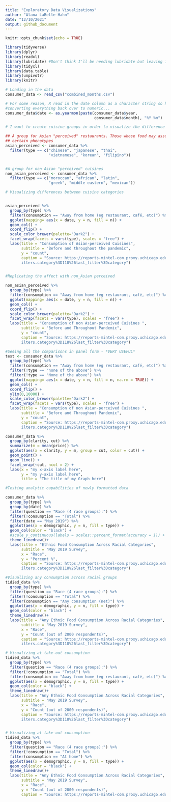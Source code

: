 ```yaml
---
title: "Exploratory Data Visualizations"
author: "Alana LaBelle-Hahn"
date: "12/10/2021"
output: github_document
---
```


```r
knitr::opts_chunk$set(echo = TRUE)

library(tidyverse)
library(dplyr)
library(readxl)
library(lubridate) #Don't think I'll be needing lubridate but leaving it in for now
library(tidyxl)
library(data.table)
library(unpivotr)
library(knitr)

```

```r

# Loading in the data
consumer_data <- read_csv("combined_months.csv") 

# For some reason, R read in the date column as a character string so here I am
#converting everything back over to numeric...
consumer_data$date <- as.yearmon(paste(consumer_data$year, 
                                       consumer_data$month), "%Y %m")


```

```r

# I want to create cuisine groups in order to visualize the difference between ethnic food categories

## A group for Asian "perceived" restaurants. Those whose food may associated with 
## certain phenotypes
asian_perceived <- consumer_data %>%
  filter(type == c("chinese", "japanese", "thai", 
                   "vietnamese", "korean", "filipino"))


#A group for non Asian "perceived" cuisines
non_asian_perceived <- consumer_data %>%
  filter(type == c("moroccan", "african", "latin", 
                   "greek", "middle eastern", "mexican"))


```

```r
# Visualizing differences between cuisine categories


asian_perceived %>%
  group_by(type) %>%
  filter(consumption == "Away from home (eg restaurant, café, etc)") %>%
  ggplot(mapping= aes(x = date, y = n, fill = n)) + 
  geom_col() +
  coord_flip() +
  scale_color_brewer(palette="Dark2") +
  facet_wrap(facets = vars(type), scales = "free") + 
  labs(title = "Consumption of Asian-perceived Cuisines",
       subtitle = "Before and throughout the pandemic",
       y = "count",
       caption = "Source: https://reports-mintel-com.proxy.uchicago.edu/display/1044545/?fromSearch=%3Ff
       ilters.category%3D118%26last_filter%3Dcategory")


#Replicating the affect with non_Asian perceived

non_asian_perceived %>%
  group_by(type) %>%
  filter(consumption == "Away from home (eg restaurant, café, etc)") %>%
  ggplot(mapping= aes(x = date, y = n, fill = n)) + 
  geom_col() +
  coord_flip() +
  scale_color_brewer(palette="Dark2") +
  facet_wrap(facets = vars(type), scales = "free") + 
  labs(title = "Consumption of non Asian-perceived Cuisines ",
       subtitle = "Before and Throughout Pandemic",
       y = "count",
       caption = "Source: https://reports-mintel-com.proxy.uchicago.edu/display/1044545/?fromSearch=%3Ff
       ilters.category%3D118%26last_filter%3Dcategory")

#Seeing all the comparisons in panel form - *VERY USEFUL*
test <- consumer_data %>%
  group_by(type) %>%
  filter(consumption == "Away from home (eg restaurant, café, etc)") %>%
  filter(!type == "none of the above") %>%
  filter(!type == "None of the above") %>%
  ggplot(mapping= aes(x = date, y = n, fill = n, na.rm = TRUE)) + 
  geom_col() +
  coord_flip() +
  ylim(0,10000) +
  scale_color_brewer(palette="Dark2") +
  facet_wrap(facets = vars(type), scales = "free") + 
  labs(title = "Consumption of non Asian-perceived Cuisines ",
       subtitle = "Before and Throughout Pandemic",
       y = "count",
       caption = "Source: https://reports-mintel-com.proxy.uchicago.edu/display/1044545/?fromSearch=%3Ff
       ilters.category%3D118%26last_filter%3Dcategory")

```
```r
consumer_data %>% 
  group_by(clarity, cut) %>% 
  summarize(m = mean(price)) %>% 
  ggplot(aes(x = clarity, y = m, group = cut, color = cut)) +
  geom_point() +
  geom_line() +
  facet_wrap(~cut, ncol = 2) +
  labs(x = "my x-axis label here", 
       y = "my y-axis label here", 
       title = "The title of my Graph here")


```

```r
#Testing analytic capabilities of newly formatted data

consumer_data %>%
  group_by(type) %>%
  group_by(date) %>%
  filter(question == "Race (4 race groups):") %>%
  filter(!consumption == "Total") %>%
  filter(date == "May 2019") %>%
  ggplot(aes(x = demographic, y = n, fill = type)) + 
  geom_col(color = "black") + 
  #scale_y_continuous(labels = scales::percent_format(accuracy = 1)) +
  theme_linedraw()+
  labs(title = "Ethnic Food Consumption Across Racial Categories", 
       subtitle = "May 2019 Survey", 
       x = "Race",
       y = "Percent %",
       caption = "Source: https://reports-mintel-com.proxy.uchicago.edu/display/1044545/?fromSearch=%3Ff
       ilters.category%3D118%26last_filter%3Dcategory")

#Visualizing any consumption across racial groups
tidied_data %>%
  group_by(type) %>%
  filter(question == "Race (4 race groups):") %>%
  filter(!consumption == "Total") %>%
  filter(consumption == "Any consumption (net)") %>%
  ggplot(aes(x = demographic, y = n, fill = type)) + 
  geom_col(color = "black") + 
  theme_linedraw()+
  labs(title = "Any Ethnic Food Consumption Across Racial Categories", 
       subtitle = "May 2019 Survey", 
       x = "Race",
       y = "Count (out of 2000 respondents)",
       caption = "Source: https://reports-mintel-com.proxy.uchicago.edu/display/1044545/?fromSearch=%3Ff
       ilters.category%3D118%26last_filter%3Dcategory")

# Visualizing at take-out consumption
tidied_data %>%
  group_by(type) %>%
  filter(question == "Race (4 race groups):") %>%
  filter(!consumption == "Total") %>%
  filter(consumption == "Away from home (eg restaurant, café, etc)") %>%
  ggplot(aes(x = demographic, y = n, fill = type)) + 
  geom_col(color = "black") + 
  theme_linedraw()+
  labs(title = "Any Ethnic Food Consumption Across Racial Categories", 
       subtitle = "May 2019 Survey", 
       x = "Race",
       y = "Count (out of 2000 respondents)",
       caption = "Source: https://reports-mintel-com.proxy.uchicago.edu/display/1044545/?fromSearch=%3Ff
       ilters.category%3D118%26last_filter%3Dcategory")


# Visualizing at take-out consumption
tidied_data %>%
  group_by(type) %>%
  filter(question == "Race (4 race groups):") %>%
  filter(!consumption == "Total") %>%
  filter(consumption == "At home") %>%
  ggplot(aes(x = demographic, y = n, fill = type)) + 
  geom_col(color = "black") + 
  theme_linedraw()+
  labs(title = "Any Ethnic Food Consumption Across Racial Categories", 
       subtitle = "May 2019 Survey", 
       x = "Race",
       y = "Count (out of 2000 respondents)",
       caption = "Source: https://reports-mintel-com.proxy.uchicago.edu/display/1044545/?fromSearch=%3Ff
```

